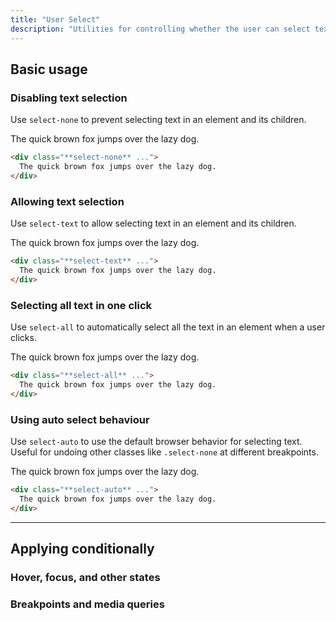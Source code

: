 ```yaml
---
title: "User Select"
description: "Utilities for controlling whether the user can select text in an element."
---
```




## Basic usage

### Disabling text selection

Use `select-none` to prevent selecting text in an element and its children.

<Example hint="Try selecting the text to see the expected behaviour">
  <div class="flex justify-center">
    <div class="select-none inline-flex text-center bg-white text-zinc-900 font-semibold font-sans text-sm shadow-lg rounded-lg ring-1 ring-zinc-900/5 px-4 py-3 dark:bg-zinc-800 dark:ring-0 dark:highlight-white/5 dark:text-zinc-200">
      The quick brown fox jumps over the lazy dog.
    </div>
  </div>
</Example>

```html
<div class="**select-none** ...">
  The quick brown fox jumps over the lazy dog.
</div>
```

### Allowing text selection

Use `select-text` to allow selecting text in an element and its children.

<Example hint="Try selecting the text to see the expected behaviour">
  <div class="flex justify-center">
    <div class="select-text inline-flex text-center bg-white text-zinc-900 font-semibold font-sans text-sm shadow-lg rounded-lg ring-1 ring-zinc-900/5 px-4 py-3 dark:bg-zinc-800 dark:ring-0 dark:highlight-white/5 dark:text-zinc-200">
      The quick brown fox jumps over the lazy dog.
    </div>
  </div>
</Example>

```html
<div class="**select-text** ...">
  The quick brown fox jumps over the lazy dog.
</div>
```

### Selecting all text in one click

Use `select-all` to automatically select all the text in an element when a user clicks.

<Example hint="Try selecting the text to see the expected behaviour">
  <div class="flex justify-center">
    <div class="select-all inline-flex text-center bg-white text-zinc-900 font-semibold font-sans text-sm shadow-lg rounded-lg ring-1 ring-zinc-900/5 px-4 py-3 dark:bg-zinc-800 dark:ring-0 dark:highlight-white/5 dark:text-zinc-200">
      The quick brown fox jumps over the lazy dog.
    </div>
  </div>
</Example>

```html
<div class="**select-all** ...">
  The quick brown fox jumps over the lazy dog.
</div>
```

### Using auto select behaviour

Use `select-auto` to use the default browser behavior for selecting text. Useful for undoing other classes like `.select-none` at different breakpoints.

<Example hint="Try selecting the text to see the expected behaviour">
  <div class="flex justify-center">
    <div class="select-auto inline-flex text-center bg-white text-zinc-900 font-semibold font-sans text-sm shadow-lg rounded-lg ring-1 ring-zinc-900/5 px-4 py-3 dark:bg-zinc-800 dark:ring-0 dark:highlight-white/5 dark:text-zinc-200">
      The quick brown fox jumps over the lazy dog.
    </div>
  </div>
</Example>

```html
<div class="**select-auto** ...">
  The quick brown fox jumps over the lazy dog.
</div>
```

---

## <Heading ignore>Applying conditionally</Heading>

### <Heading ignore>Hover, focus, and other states</Heading>

<HoverFocusAndOtherStates featuredClass="select-all" />

### <Heading ignore>Breakpoints and media queries</Heading>

<BreakpointsAndMediaQueries featuredClass="select-all" />
